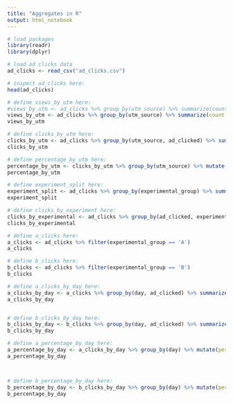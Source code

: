 ```yaml
---
title: "Aggregates in R"
output: html_notebook
---
```


```r
# load packages
library(readr)
library(dplyr)
```

```r
# load ad clicks data
ad_clicks <- read_csv("ad_clicks.csv")
```

```r
# inspect ad_clicks here:
head(ad_clicks)
```

```r
# define views_by_utm here:
#views_by_utm <- ad_clicks %>% group_by(utm_source) %>% summarize(count = n())
views_by_utm <- ad_clicks %>% group_by(utm_source) %>% summarize(count = n())
views_by_utm
```

```r
# define clicks_by_utm here:
clicks_by_utm <- ad_clicks %>% group_by(utm_source, ad_clicked) %>% summarize(count=n())
clicks_by_utm
```

```r
# define percentage_by_utm here:
percentage_by_utm <- clicks_by_utm %>% group_by(utm_source) %>% mutate(percentage = count/sum(count)) %>% filter(ad_clicked == TRUE)
percentage_by_utm
```

```r
# define experiment_split here:
experiment_split <- ad_clicks %>% group_by(experimental_group) %>% summarize(count=n())
experiment_split
```

```r
# define clicks_by_experiment here:
clicks_by_experimental <- ad_clicks %>% group_by(ad_clicked, experimental_group) %>% summarize(count=n())
clicks_by_experimental
```

```r
# define a_clicks here:
a_clicks <- ad_clicks %>% filter(experimental_group == 'A')
a_clicks

# define b_clicks here:
b_clicks <- ad_clicks %>% filter(experimental_group == 'B')
b_clicks

```

```r
# define a_clicks_by_day here:
a_clicks_by_day <- a_clicks %>% group_by(day, ad_clicked) %>% summarize(count=n())
a_clicks_by_day


# define b_clicks_by_day here:
b_clicks_by_day <- b_clicks %>% group_by(day, ad_clicked) %>% summarize(count=n())
b_clicks_by_day

```

```r
# define a_percentage_by_day here:
a_percentage_by_day <- a_clicks_by_day %>% group_by(day) %>% mutate(percentage = count/sum(count)) %>% filter(ad_clicked == TRUE)
a_percentage_by_day



# define b_percentage_by_day here:
b_percentage_by_day <- b_clicks_by_day %>% group_by(day) %>% mutate(percentage = count/sum(count)) %>% filter(ad_clicked == TRUE)
b_percentage_by_day




```
